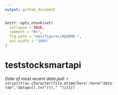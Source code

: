 ```yaml
---
output: github_document
---
```


<!-- README.md is generated from README.Rmd. Please edit that file -->


```r
knitr::opts_chunk$set(
  collapse = TRUE,
  comment = "#>",
  fig.path = "man/figures/README-",
  out.width = "100%"
)
```

# teststocksmartapi

*Date of most recent data pull: `r strsplit(as.character(file.mtime(here::here("data-raw","datapull.txt")))," ")[[1]]`* 


